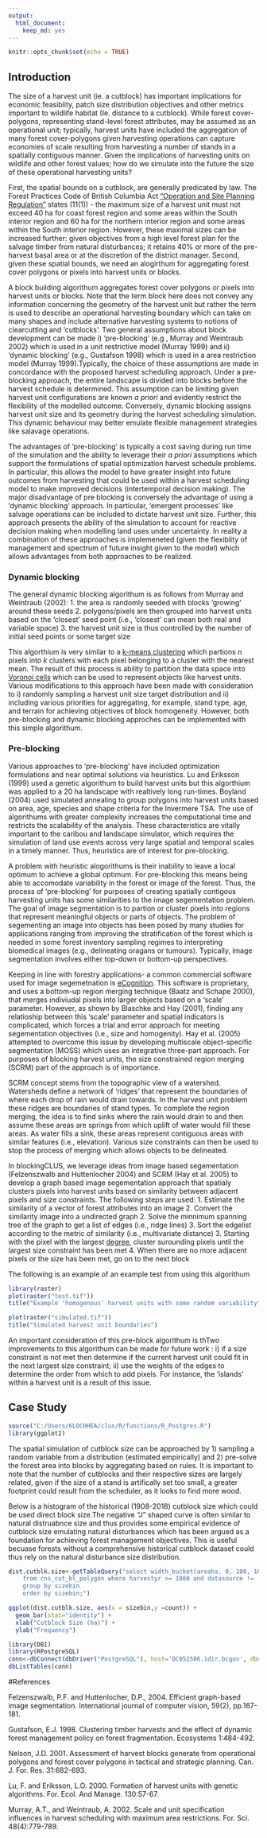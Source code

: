 ```yaml
---
output: 
  html_document: 
    keep_md: yes
---
```


```r
knitr::opts_chunk$set(echo = TRUE)
```
## Introduction
The size of a harvest unit (ie. a cutblock) has important implications for economic feasiblity, patch size distribution objectives and other metrics important to wildlife habitat (Ie. distance to a cutblock). While forest cover-polygons, representing stand-level forest attributes, may be assumed as an operational unit; typically, harvest units have included the aggregation of many forest cover-polygons given harvesting operations can capture economies of scale resulting from harvesting a number of stands in a spatially contiguous manner. Given the implications of harvesting units on wildlife and other forest values; how do we simulate into the future the size of these operational harvesting units? 

First, the spatial bounds on a cutblock, are generally predicated by law. The Forest Practices Code of British Columbia Act ["Operation and Site Planning Regulation"](http://www.bclaws.ca/civix/document/id/loo60/loo60/107_98) states (11(1)) - the maximum size of a harvest unit must not exceed 40 ha for coast forest region and some areas within the South interior region and 60 ha for the northern interior region and some areas within the South interior region. However, these maximal sizes can be increased further: given objectives from a high level forest plan for the salvage timber from natural disturbances; it retains 40% or more of the pre-harvest basal area or at the discretion of the district manager. Second, given these spatial bounds, we need an alogirthum for aggregating forest cover polygons or pixels into harvest units or blocks.

A block building algorithum aggregates forest cover polygons or pixels into harvest units or blocks. Note that the term block here does not convey any information concerning the geometry of the harvest unit but rather the term is used to describe an operational harvesting boundary which can take on many shapes and include alternative harvesting systems to notions of clearcutting and 'cutblocks'. Two general assumptions about block development can be made i) 'pre-blocking' (e.g., Murray and Weintraub 2002) which is used in a unit restrictive model (Murray 1999)  and ii) 'dynamic blocking' (e.g., Gustafson 1998) which is used in a area restriction model (Murray 1999).Typically, the choice of these assumptions are made in concordance with the proposed harvest scheduling approach. Under a pre-blocking approach, the entire landscape is divided into blocks before the harvest schedule is determined. This assumption can be limiting given harvest unit configurations are known _a_ _priori_ and evidently restrict the flexibility of the modelled outcome. Conversely, dynamic blocking assigns harvest unit size and its geometry during the harvest scheduling simulation. This dynamic behaviour may better emulate flexible management strategies like salavage operations.

The advantages of 'pre-blocking' is typically a cost saving during run time of the simulation and the ability to leverage their _a_ _priori_ assumptions which support the formulations of spatial optimization harvest schedule problems. In particular, this allows the model to have greater insight into future outcomes from harvesting that could be used within a harvest scheduling model to make improved decisions (intertemporal decision making). The major disadvantage of pre blocking is conversely the advantage of using a 'dynamic blocking' approach. In particular, 'emergent processes' like salvage operations can be included to dictate harvest unit size. Further, this approach presents the ability of the simulation to account for reactive decision making when modelling land uses under uncertainty. In reality a combination of these approaches is implemeneted (given the flexiblity of management and spectrum of future insight given to the model) which allows advantages from both approaches to be realized.

### Dynamic blocking

The general dynamic blocking algorithum is as follows from Murray and Weintraub (2002):
1. the area is randomly seeded with blocks 'growing' around these seeds 
2. polygons/pixels are then grouped into harvest units based on the 'closest' seed point (i.e., 'closest' can mean both real and variable space)
3. the harvest unit size is thus controlled by the number of initial seed points or some target size

This algorthium is very similar to a [k-means clustering](https://en.wikipedia.org/wiki/K-means_clustering) which partions _n_ pixels into _k_ clusters with each pixel belonging to a cluster with the nearest mean. The result of this process is ability to partition the data space into [Voronoi cells](https://en.wikipedia.org/wiki/Voronoi_diagram) which can be used to represent objects like harvest units. Various modifications to this approach have been made with consideration to i) randomly sampling a harvest unit size target distribution and ii) including various priorities for aggregating, for example, stand type, age, and terrain for achieving objectives of block homogeneity. However, both pre-blocking and dynamic blocking approches can be implemented with this simple algorithum.


### Pre-blocking 

Various approaches to 'pre-blocking' have included optimization formulations and near optimal solutions via heuristics. Lu and Eriksson (1999) used a genetic algorithum to build harvest units but this algorthium was applied to a 20 ha landscape with realtively long run-times. Boyland (2004) used simulated annealing to group polygons into harvest units based on area, age, species and shape criteria for the Invermere TSA. The use of algorithums with greater complexity increases the computational time and restricts the scalability of the analysis. These characteristics are vitally important to the caribou and landscape simulator, which requires the simulation of land use events across very large spatial and temporal scales in a timely manner. Thus, heuristics are of interest for pre-blocking. 

A problem with heuristic alogorithums is their inability to leave a local optimum to achieve a global optimum. For pre-blocking this means being able to accomodate variability in the forest or image of the forest. Thus, the process of 'pre-blocking' for purposes of creating spatially contigous harvesting units has some similarities to the image segementation problem. The goal of image segmentation is to partion or cluster pixels into regions that represent meaningful objects or parts of objects. The problem of segementing an image into objects has been posed by many studies for applications ranging from improving the stratification of the forest which is needed in some forest inventory sampling regimes to  interpreting biomedical images (e.g., delineating oragans or tumours). Typically, image segmentation involves either top-down or bottom-up perspectives.

Keeping in line with forestry applications- a common commercial software used for image segemetnation is [eCognition](http://www.ecognition.com/). This software is proprietary, and uses a bottom-up region merging technique (Baatz and Schape 2000), that merges indiviudal pixels into larger objects based on a 'scale' parameter. However, as shown by Blaschke and Hay (2001), finding any relatioship between this 'scale' parameter and spatial indicators is complicated, which forces a trial and error approach for meeting segementation objectives (i.e., size and homogenity). Hay et al. (2005) attempted to overcome this issue by developing multiscale object-specific segmentation (MOSS) which uses an integrative three-part approach. For purposes of blocking harvest units, the size constrained region merging (SCRM) part of the approach is of importance.

SCRM concept stems from the topographic view of a watershed. Watersheds define a network of 'ridges' that represent the boundaries of where each drop of rain would drain towards. In the harvest unit problem these ridges are boundaries of stand types. To complete the region merging, the idea is to find sinks where the rain would drain to and then assume these areas are springs from which uplift of water would fill these areas. As water fills a sink, these areas represent contiguous areas with similar features (i.e., elevation). Various size constraints can then be used to stop the process of merging which allows objects to be delineated.

In blockingCLUS, we leverage ideas from image based segementation (Felzenszwalb and Huttenlocher 2004) and SCRM (Hay et al. 2005) to develop a graph based image segementation approach that spatialy clusters pixels into harvest units based on similarity between adjacent pixels and size constraints. The following steps are used:
1. Estimate the similarity of a vector of forest attributes into an image
2. Convert the similarity image into a undirected graph
2. Solve the minnimum spanning tree of the graph to get a list of edges (i.e., ridge lines)
3. Sort the edgelist according to the metric of similarity (i.e., multivariate distance)
3. Starting with the pixel with the largest [degree](https://en.wikipedia.org/wiki/Degree_(graph_theory)), cluster surounding pixels until the largest size constraint has been met
4. When there are no more adjacent pixels or the size has been met, go on to the next block

The following is an example of an example test from using this algorithum

```r
library(raster)
plot(raster("test.tif"))
title("Example 'homogenous' harvest units with some random variability")

plot(raster("simulated.tif"))
title("Simulated harvest unit boundaries")
```

An important consideration of this pre-block algorithum is thTwo improvements to this algorithum can be made for future work : i) if a size constraint is not met then determine if the current harvest unit could fit in the next largest size constraint; ii) use the weights of the edges to determine the order from which to add pixels. For instance, the 'islands' within a harvest unit is a result of this issue. 


## Case Study
```r
source("C:/Users/KLOCHHEA/clus/R/functions/R_Postgres.R")
library(ggplot2)
```

The spatial simulation of cutblock size can be approached by 1) sampling a random variable from a distribution (estimated empirically) and 2) pre-solve the forest area into blocks by aggregating based on rules. It is important to note that the number of cutblocks and their respective sizes are largely related, given if the size of a stand is artifically set too small, a greater footprint could result from the scheduler, as it looks to find more wood.

Below is a histogram of the historical (1908-2018) cutblock size which could be used direct block size.The negative "J" shaped curve is often similar to natural distruabnce size and thus provides some empirical evidence of cutblock size emulating natural disturbances which has been argued as a foundation for achieving forest management objectives. This is useful becuase forests without a comprehensive historical cutblock dataset could thus rely on the natural disturbance size distribution.
```r
dist.cutblk.size<-getTableQuery("select width_bucket(areaha, 0, 100, 100) as sizebin, count(*)
    from cns_cut_bl_polygon where harvestyr >= 1980 and datasource != 'Landsat'
    group by sizebin 
    order by sizebin;") 

ggplot(dist.cutblk.size, aes(x = sizebin,y =count)) +
  geom_bar(stat="identity") +
  xlab("Cutblock Size (ha)") + 
  ylab("Frequency")
```

```r
library(DBI)
library(RPostgreSQL)
conn<-dbConnect(dbDriver("PostgreSQL"), host='DC052586.idir.bcgov', dbname = 'clus', port='5432' ,user='postgres' ,password='postgres')
dbListTables(conn)
```



#References

Felzenszwalb, P.F. and Huttenlocher, D.P., 2004. Efficient graph-based image segmentation. International journal of computer vision, 59(2), pp.167-181.

Gustafson, E.J. 1998. Clustering timber harvests and the effect of dynamic forest management policy on forest fragmentation.
Ecosystems 1:484-492.

Nelson, J.D. 2001. Assessment of harvest blocks generate from operational polygons and forest cover polygons in tactical and strategic planning. Can. J. For. Res. 31:682-693.

Lu, F. and Eriksson, L.O. 2000. Formation of harvest units with genetic algorithms. For. Ecol. And Manage. 130:57-67. 

Murray, A.T., and Weintraub, A. 2002. Scale and unit specification influences in harvest scheduling with maximum area restrictions. For. Sci. 48(4):779-789.


